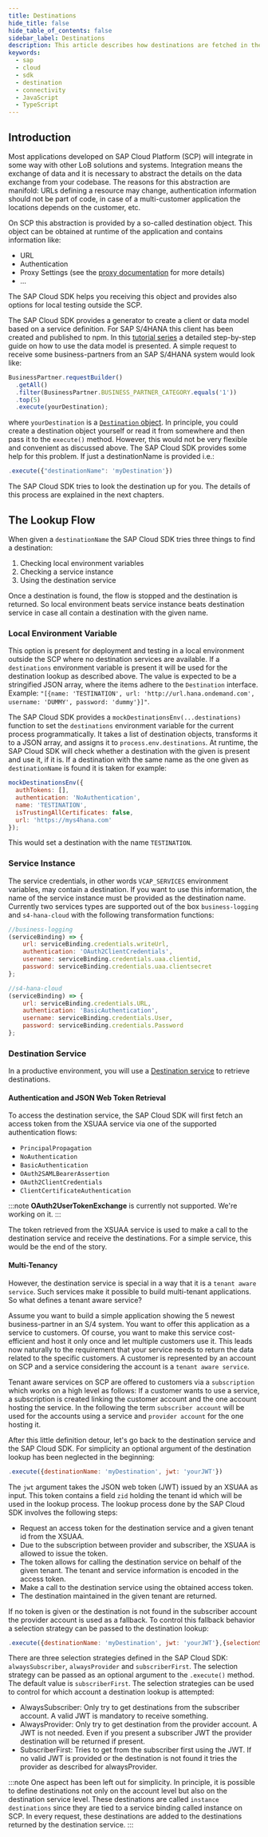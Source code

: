 ```yaml
---
title: Destinations
hide_title: false
hide_table_of_contents: false
sidebar_label: Destinations
description: This article describes how destinations are fetched in the SDK and how they can be configured.
keywords:
  - sap
  - cloud
  - sdk
  - destination
  - connectivity
  - JavaScript
  - TypeScript
---
```


## Introduction

Most applications developed on SAP Cloud Platform (SCP) will integrate in some way with other LoB solutions and systems.
Integration means the exchange of data and it is necessary to abstract the details on the data exchange from your codebase.
The reasons for this abstraction are manifold: URLs defining a resource may change, authentication information should not be part of code, in case of a multi-customer application the locations depends on the customer, etc.

On SCP this abstraction is provided by a so-called destination object.
This object can be obtained at runtime of the application and contains information like:

- URL
- Authentication
- Proxy Settings (see the [proxy documentation](./proxy.mdx) for more details)
- ...

The SAP Cloud SDK helps you receiving this object and provides also options for local testing outside the SCP.

The SAP Cloud SDK provides a generator to create a client or data model based on a service definition.
For SAP S/4HANA this client has been created and published to npm.
In this [tutorial series](https://developers.sap.com/group.s4sdk-js-cloud-foundry.html) a detailed step-by-step guide on how to use the data model is presented.
A simple request to receive some business-partners from an SAP S/4HANA system would look like:

```js
BusinessPartner.requestBuilder()
  .getAll()
  .filter(BusinessPartner.BUSINESS_PARTNER_CATEGORY.equals('1'))
  .top(5)
  .execute(yourDestination);
```

where `yourDestination` is a [`Destination` object](pathname:///api/1.32.0/interfaces/sap_cloud_sdk_core.destination).
In principle, you could create a destination object yourself or read it from somewhere and then pass it to the `execute()` method.
However, this would not be very flexible and convenient as discussed above.
The SAP Cloud SDK provides some help for this problem.
If just a destinationName is provided i.e.:

```js
.execute({"destinationName": 'myDestination'})
```

The SAP Cloud SDK tries to look the destination up for you.
The details of this process are explained in the next chapters.

## The Lookup Flow

When given a `destinationName` the SAP Cloud SDK tries three things to find a destination:

1. Checking local environment variables
2. Checking a service instance
3. Using the destination service

Once a destination is found, the flow is stopped and the destination is returned.
So local environment beats service instance beats destination service in case all contain a destination with the given name.

### Local Environment Variable

This option is present for deployment and testing in a local environment outside the SCP where no destination services are available.
If a `destinations` environment variable is present it will be used for the destination lookup as described above.
The value is expected to be a stringified JSON array, where the items adhere to the `Destination` interface.
Example: `"[{name: 'TESTINATION', url: 'http://url.hana.ondemand.com', username: 'DUMMY', password: 'dummy'}]"`.

The SAP Cloud SDK provides a `mockDestinationsEnv(...destinations)` function to set the `destinations` environment variable for the current process programmatically.
It takes a list of destination objects, transforms it to a JSON array, and assigns it to `process.env.destinations`.
At runtime, the SAP Cloud SDK will check whether a destination with the given is present and use it, if it is.
If a destination with the same name as the one given as `destinationName` is found it is taken for example:

```js
mockDestinationsEnv({
  authTokens: [],
  authentication: 'NoAuthentication',
  name: 'TESTINATION',
  isTrustingAllCertificates: false,
  url: 'https://mys4hana.com'
});
```

This would set a destination with the name `TESTINATION`.

### Service Instance

The service credentials, in other words `VCAP_SERVICES` environment variables, may contain a destination.
If you want to use this information, the name of the service instance must be provided as the destination name.
Currently two services types are supported out of the box `business-logging` and `s4-hana-cloud` with the following transformation functions:

```js
//business-logging
(serviceBinding) => {
    url: serviceBinding.credentials.writeUrl,
    authentication: 'OAuth2ClientCredentials',
    username: serviceBinding.credentials.uaa.clientid,
    password: serviceBinding.credentials.uaa.clientsecret
};

//s4-hana-cloud
(serviceBinding) => {
    url: serviceBinding.credentials.URL,
    authentication: 'BasicAuthentication',
    username: serviceBinding.credentials.User,
    password: serviceBinding.credentials.Password
};
```

### Destination Service

In a productive environment, you will use a [Destination service](https://help.sap.com/viewer/cca91383641e40ffbe03bdc78f00f681/Cloud/en-US/7e306250e08340f89d6c103e28840f30.html) to retrieve destinations.

#### Authentication and JSON Web Token Retrieval

To access the destination service, the SAP Cloud SDK will first fetch an access token from the XSUAA service via one of the supported authentication flows:

- `PrincipalPropagation`
- `NoAuthentication`
- `BasicAuthentication`
- `OAuth2SAMLBearerAssertion`
- `OAuth2ClientCredentials`
- `ClientCertificateAuthentication`

:::note
**OAuth2UserTokenExchange** is currently not supported.
We're working on it.
:::

The token retrieved from the XSUAA service is used to make a call to the destination service and receive the destinations.
For a simple service, this would be the end of the story.

#### Multi-Tenancy

However, the destination service is special in a way that it is a `tenant aware service`.
Such services make it possible to build multi-tenant applications.
So what defines a tenant aware service?

Assume you want to build a simple application showing the 5 newest business-partner in an S/4 system.
You want to offer this application as a service to customers.
Of course, you want to make this service cost-efficient and host it only once and let multiple customers use it.
This leads now naturally to the requirement that your service needs to return the data related to the specific customers.
A customer is represented by an account on SCP and a service considering the account is a `tenant aware service`.

Tenant aware services on SCP are offered to customers via a `subscription` which works on a high level as follows:
If a customer wants to use a service, a subscription is created linking the customer account and the one account hosting the service.
In the following the term `subscriber account` will be used for the accounts using a service and `provider account` for the one hosting it.

After this little definition detour, let's go back to the destination service and the SAP Cloud SDK.
For simplicity an optional argument of the destination lookup has been neglected in the beginning:

```js
.execute({destinationName: 'myDestination', jwt: 'yourJWT'})
```

The `jwt` argument takes the JSON web token (JWT) issued by an XSUAA as input.
This token contains a field `zid` holding the tenant id which will be used in the lookup process.
The lookup process done by the SAP Cloud SDK involves the following steps:

- Request an access token for the destination service and a given tenant id from the XSUAA.
- Due to the subscription between provider and subscriber, the XSUAA is allowed to issue the token.
- The token allows for calling the destination service on behalf of the given tenant.
  The tenant and service information is encoded in the access token.
- Make a call to the destination service using the obtained access token.
- The destination maintained in the given tenant are returned.

If no token is given or the destination is not found in the subscriber account the provider account is used as a fallback.
To control this fallback behavior a selection strategy can be passed to the destination lookup:

```js
.execute({destinationName: 'myDestination', jwt: 'yourJWT'},{selectionStrategy:'alwaysSubscriber'})
```

There are three selection strategies defined in the SAP Cloud SDK: `alwaysSubscriber`, `alwaysProvider` and `subscriberFirst`.
The selection strategy can be passed as an optional argument to the `.execute()` method.
The default value is `subscriberFirst`.
The selection strategies can be used to control for which account a destination lookup is attempted:

- AlwaysSubscriber: Only try to get destinations from the subscriber account.
  A valid JWT is mandatory to receive something.
- AlwaysProvider: Only try to get destination from the provider account.
  A JWT is not needed.
  Even if you present a subscriber JWT the provider destination will be returned if present.
- SubscriberFirst: Tries to get from the subscriber first using the JWT.
  If no valid JWT is provided or the destination is not found it tries the provider as described for alwaysProvider.

:::note
One aspect has been left out for simplicity.
In principle, it is possible to define destinations not only on the account level but also on the destination service level.
These destinations are called `instance destinations` since they are tied to a service binding called instance on SCP.
In every request, these destinations are added to the destinations returned by the destination service.
:::

